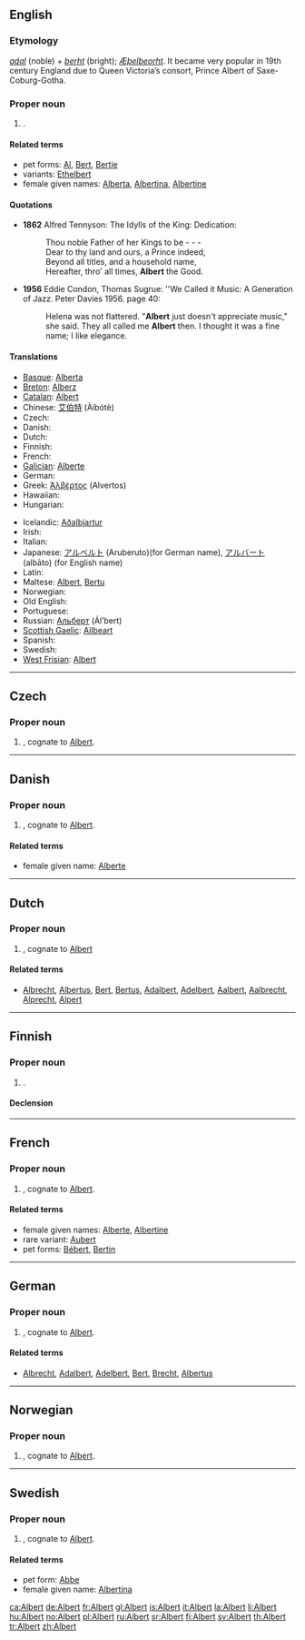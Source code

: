 ==English==

===Etymology===
{{etyl|gem}} ''[[adal]]'' (noble) + ''[[berht]]'' (bright); {{etyl|ang}} ''[[Æþelbeorht]]''. It became very popular in 19th century England due to Queen Victoria’s consort, Prince Albert of Saxe-Coburg-Gotha.

===Proper noun===
{{en-proper noun}}

# {{given name|male|from=Germanic}}.

====Related terms====
* pet forms: [[Al]], [[Bert]], [[Bertie]]
* variants: [[Ethelbert]]
* female given names: [[Alberta]], [[Albertina]], [[Albertine]]

====Quotations====
* '''1862''' Alfred Tennyson: The Idylls of the King: Dedication:
*: Thou noble Father of her Kings to be - - -
*: Dear to thy land and ours, a Prince indeed,
*: Beyond all titles, and a household name,
*: Hereafter, thro' all times, '''Albert''' the Good.
* '''1956''' Eddie Condon, Thomas Sugrue: ''We Called it Music: A Generation of Jazz. Peter Davies 1956. page 40:
*: Helena was not flattered. "'''Albert''' just doesn't appreciate music," she said. They all called me '''Albert''' then. I thought it was a fine name; I like elegance.

====Translations====
{{trans-top|male given name}}
* [[Basque]]: [[Alberta]]
* [[Breton]]: [[Alberz]]
* [[Catalan]]: [[Albert]]
* Chinese: [[艾伯特]] (Àibótè)
* Czech: {{t-|cs|Albert}}
* Danish: {{t-|da|Albert}}
* Dutch: {{t-|nl|Albert}}
* Finnish: {{t+|fi|Pertti}}
* French: {{t+|fr|Albert}}
* [[Galician]]: [[Alberte]]
* German: {{t+|de|Albert}}
* Greek: [[Άλβέρτος]] (Alvertos)
* Hawaiian: {{t|haw|ʻAlapaki}}
* Hungarian: {{t+|hu|Béla}}
{{trans-mid}}
* Icelandic: [[Aðalbjartur]]
* Irish: {{t-|ga|Albert|xs=Irish}}
* Italian: {{t+|it|Alberto}}
* Japanese: [[アルベルト]] (Aruberuto)(for German name), [[アルバート]] (albāto) (for English name)
* Latin: {{t+|la|Albertus}}
* Maltese: [[Albert]], [[Bertu]]
* Norwegian: {{t+|no|Albert}}
* Old English: {{t-|ang|Æþelbeorht|xs=Old English}}
* Portuguese: {{t-|pt|Alberto}}
* Russian: [[Альберт]] (Ál’bert)
* [[Scottish Gaelic]]: [[Ailbeart]]
* Spanish: {{t-|es|Alberto}}
* Swedish: {{t+|sv|Albert}}
* [[West Frisian]]: [[Albert]]
{{trans-bottom}}

----

==Czech==
{{wikipedia|lang=cs}}

===Proper noun===
{{cs-proper noun|g=m}}

# {{given name|male|lang=cs}}, cognate to [[#English|Albert]].

----

==Danish==

===Proper noun===
{{infl|da|proper noun}}

# {{given name|male|lang=da}}, cognate to [[#English|Albert]].

====Related terms====
* female given name: [[Alberte]]

----

==Dutch==

===Proper noun===
{{infl|nl|proper noun}}

# {{given name|male|lang=nl}}, cognate to [[#English|Albert]]

====Related terms====
* [[Albrecht]], [[Albertus]], [[Bert]], [[Bertus]], [[Adalbert]], [[Adelbert]], [[Aalbert]], [[Aalbrecht]], [[Alprecht]], [[Alpert]]

----

==Finnish==

===Proper noun===
{{infl|fi|proper noun}}

# {{given name|male|lang=fi}}.

====Declension====
{{fi-decl-tuoli|Albert}}

----

==French==

===Proper noun===
{{infl|fr|proper noun}}

# {{given name|male|lang=fr}}, cognate to [[#English|Albert]].

====Related terms====
* female given names: [[Alberte]], [[Albertine]]
* rare variant: [[Aubert]]
* pet forms: [[Bébert]], [[Bertin]]

----

==German==

===Proper noun===
{{infl|de|proper noun}}

# {{given name|male|lang=de}}, cognate to [[#English|Albert]].

====Related terms====
* [[Albrecht]], [[Adalbert]], [[Adelbert]], [[Bert]], [[Brecht]], [[Albertus]]

----

==Norwegian==

===Proper noun===
{{infl|no|proper noun}}

# {{given name|male|lang=no}}, cognate to [[#English|Albert]].

----

==Swedish==

===Proper noun===
{{infl|sv|proper noun}}

# {{given name|male|lang=sv}}, cognate to [[#English|Albert]].

====Related terms====
* pet form: [[Abbe]]
* female given name: [[Albertina]]

[[ca:Albert]]
[[de:Albert]]
[[fr:Albert]]
[[gl:Albert]]
[[is:Albert]]
[[it:Albert]]
[[la:Albert]]
[[li:Albert]]
[[hu:Albert]]
[[no:Albert]]
[[pl:Albert]]
[[ru:Albert]]
[[sr:Albert]]
[[fi:Albert]]
[[sv:Albert]]
[[th:Albert]]
[[tr:Albert]]
[[zh:Albert]]